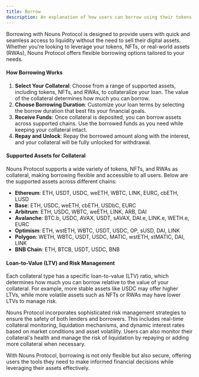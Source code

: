 ```yaml
---
title: Borrow
description: An explanation of how users can borrow using their tokens, NFTs, or RWAs as collateral across multiple chains.
---
```


Borrowing with Nouns Protocol is designed to provide users with quick and seamless access to liquidity without the need to sell their digital assets. Whether you're looking to leverage your tokens, NFTs, or real-world assets (RWAs), Nouns Protocol offers flexible borrowing options tailored to your needs.

#### How Borrowing Works

1. **Select Your Collateral**: Choose from a range of supported assets, including tokens, NFTs, and RWAs, to collateralize your loan. The value of the collateral determines how much you can borrow.
2. **Choose Borrowing Duration**: Customize your loan terms by selecting the borrow duration that best fits your financial goals.
3. **Receive Funds**: Once collateral is deposited, you can borrow assets across supported chains. Use the borrowed funds as you need while keeping your collateral intact.
4. **Repay and Unlock**: Repay the borrowed amount along with the interest, and your collateral will be fully unlocked for withdrawal.

#### Supported Assets for Collateral

Nouns Protocol supports a wide variety of tokens, NFTs, and RWAs as collateral, making borrowing flexible and accessible to all users. Below are the supported assets across different chains:

- **Ethereum**: ETH, USDT, USDC, weETH, WBTC, LINK, EURC, cbETH, LUSD
- **Base**: ETH, USDC, weETH, cbETH, USDbC, EURC
- **Arbitrum**: ETH, USDC, WBTC, weETH, LINK, ARB, DAI
- **Avalanche**: BTC.b, USDC, AVAX, USDT, sAVAX, DAI.e, LINK.e, WETH.e, EURC
- **Optimism**: ETH, wstETH, WBTC, USDT, USDC, OP, sUSD, DAI, LINK
- **Polygon**: WETH, WBTC, USDT, USDC, MATIC, wstETH, stMATIC, DAI, LINK
- **BNB Chain**: ETH, BTCB, USDT, USDC, BNB

#### Loan-to-Value (LTV) and Risk Management

Each collateral type has a specific loan-to-value (LTV) ratio, which determines how much you can borrow relative to the value of your collateral. For example, more stable assets like USDC may offer higher LTVs, while more volatile assets such as NFTs or RWAs may have lower LTVs to manage risk.

Nouns Protocol incorporates sophisticated risk management strategies to ensure the safety of both lenders and borrowers. This includes real-time collateral monitoring, liquidation mechanisms, and dynamic interest rates based on market conditions and asset volatility. Users can also monitor their collateral's health and manage the risk of liquidation by repaying or adding more collateral when necessary.

With Nouns Protocol, borrowing is not only flexible but also secure, offering users the tools they need to make informed financial decisions while leveraging their assets effectively.
